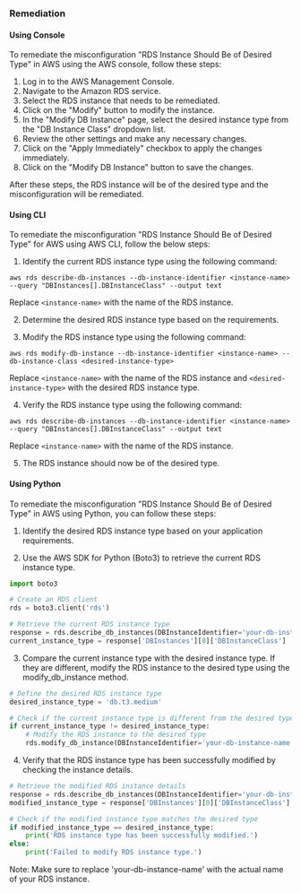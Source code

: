 ### Remediation

#### Using Console

To remediate the misconfiguration "RDS Instance Should Be of Desired Type" in AWS using the AWS console, follow these steps:

1. Log in to the AWS Management Console.
2. Navigate to the Amazon RDS service.
3. Select the RDS instance that needs to be remediated.
4. Click on the "Modify" button to modify the instance.
5. In the "Modify DB Instance" page, select the desired instance type from the "DB Instance Class" dropdown list.
6. Review the other settings and make any necessary changes.
7. Click on the "Apply Immediately" checkbox to apply the changes immediately.
8. Click on the "Modify DB Instance" button to save the changes.

After these steps, the RDS instance will be of the desired type and the misconfiguration will be remediated.

#### Using CLI

To remediate the misconfiguration "RDS Instance Should Be of Desired Type" for AWS using AWS CLI, follow the below steps:

1. Identify the current RDS instance type using the following command:

```
aws rds describe-db-instances --db-instance-identifier <instance-name> --query "DBInstances[].DBInstanceClass" --output text
```

Replace `<instance-name>` with the name of the RDS instance.

2. Determine the desired RDS instance type based on the requirements.

3. Modify the RDS instance type using the following command:

```
aws rds modify-db-instance --db-instance-identifier <instance-name> --db-instance-class <desired-instance-type>
```

Replace `<instance-name>` with the name of the RDS instance and `<desired-instance-type>` with the desired RDS instance type.

4. Verify the RDS instance type using the following command:

```
aws rds describe-db-instances --db-instance-identifier <instance-name> --query "DBInstances[].DBInstanceClass" --output text
```

Replace `<instance-name>` with the name of the RDS instance.

5. The RDS instance should now be of the desired type.

#### Using Python

To remediate the misconfiguration "RDS Instance Should Be of Desired Type" in AWS using Python, you can follow these steps:

1. Identify the desired RDS instance type based on your application requirements.

2. Use the AWS SDK for Python (Boto3) to retrieve the current RDS instance type.

```python
import boto3

# Create an RDS client
rds = boto3.client('rds')

# Retrieve the current RDS instance type
response = rds.describe_db_instances(DBInstanceIdentifier='your-db-instance-name')
current_instance_type = response['DBInstances'][0]['DBInstanceClass']
```

3. Compare the current instance type with the desired instance type. If they are different, modify the RDS instance to the desired type using the modify_db_instance method.

```python
# Define the desired RDS instance type
desired_instance_type = 'db.t3.medium'

# Check if the current instance type is different from the desired type
if current_instance_type != desired_instance_type:
    # Modify the RDS instance to the desired type
    rds.modify_db_instance(DBInstanceIdentifier='your-db-instance-name', DBInstanceClass=desired_instance_type)
```

4. Verify that the RDS instance type has been successfully modified by checking the instance details.

```python
# Retrieve the modified RDS instance details
response = rds.describe_db_instances(DBInstanceIdentifier='your-db-instance-name')
modified_instance_type = response['DBInstances'][0]['DBInstanceClass']

# Check if the modified instance type matches the desired type
if modified_instance_type == desired_instance_type:
    print('RDS instance type has been successfully modified.')
else:
    print('Failed to modify RDS instance type.')
```

Note: Make sure to replace 'your-db-instance-name' with the actual name of your RDS instance.

